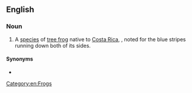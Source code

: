 ==English==

{{wikipedia}}
{{wikispecies|Agalychnis annae}}

===Noun===
{{en-noun|head=[[blue]]-[[sided]] [[leaf frog]]}}

# A [[species]] of [[tree frog]] native to [[Costa Rica]], {{taxlink|Agalychnis annae|species|noshow=1}}, noted for the blue stripes running down both of its sides.

====Synonyms====
* {{vern|yellow-eyed leaf frog}}

[[Category:en:Frogs]]
